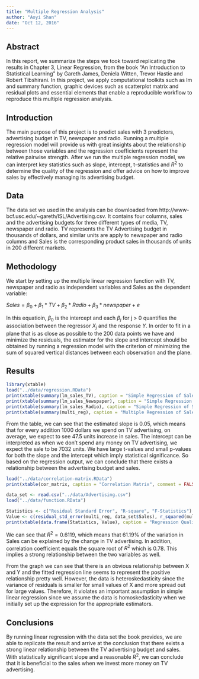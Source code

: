 ```yaml
---
title: "Multiple Regression Analysis"
author: "Aoyi Shan"
date: "Oct 12, 2016"
---
```


## Abstract

In this report, we summarize the steps we took toward replicating the results in Chapter 3, Linear Regression, from the book "An Introduction to Statistical Learning" by Gareth James, Deniela Witten, Trevor Hastie and Robert Tibshirani. In this project, we apply computational toolkits such as lm and summary function, graphic devices such as scatterplot matrix and residual plots and essential elements that enable a reproducible workflow to reproduce this multiple regression analysis. 

## Introduction

The main purpose of this project is to predict sales with 3 predictors, advertising budget in TV, newspaper and radio. Running a multiple regression model will provide us with great insights about the relationship between those variables and the regression coefficients represent the relative pairwise strength. After we run the multiple regression model, we can interpret key statistics such as slope, intercept, t-statistics and $R^2$ to determine the quality of the regression and offer advice on how to improve sales by effectively managing its advertising budget. 

## Data

The data set we used in the analysis can be downloaded from http://www-bcf.usc.edu/~gareth/ISL/Advertising.csv. It contains four columns, sales and the advertising budgets for three different types of media, TV, newspaper and radio. TV represents the TV Advertising budget in thousands of dollars, and similar units are apply to newspaper and radio columns and Sales is the corresponding product sales in thousands of units in 200 different markets. 

## Methodology

We start by setting up the multiple linear regression function with TV, newspaper and radio as independent variables and Sales as the dependent variable:

$Sales = \beta_0 + \beta_1*TV + \beta_2*Radio + \beta_3*newspaper + e$

In this equatioin, $\beta_0$ is the intercept and each $\beta_j$ for j > 0 quantifies the association between the regressor $X_j$ and the response $Y$. In order to fit in a plane that is as close as possible to the 200 data points we have and minimize the residuals, the estimator for the slope and intercept should be obtained by running a regression model with the criterion of minimizing the sum of squared vertical distances between each observation and the plane.

## Results

```r
library(xtable)
load("../data/regression.RData")
print(xtable(summary(lm_sales_TV), caption = "Simple Regression of Sales on TV"), comment = FALSE)
print(xtable(summary(lm_sales_Newspaper), caption = "Simple Regression of Sales on Newspaper"), comment = FALSE)
print(xtable(summary(lm_sales_Radio), caption = "Simple Regression of Sales on Radio"), comment = FALSE)
print(xtable(summary(multi_reg), caption = "Multiple Regression of Sales on TV, Radio and Newspaper"), comment = FALSE)
```


From the table, we can see that the estimated slope is 0.05, which means that for every addition 1000 dollars we spend on TV advertising, on average, we expect to see 47.5 units increase in sales. The intercept can be interpreted as when we don't spend any money on TV advertising, we expect the sale to be 7032 units. We have large t-values and small p-values for both the slope and the intercept which imply statistical significance. So based on the regression output, we can conclude that there exists a relationship between the advertising budget and sales. 

```r
load("../data/correlation-matrix.RData")
print(xtable(cor_matrix, caption = "Correlation Matrix", comment = FALSE))
```


```r
data_set <- read.csv("../data/Advertising.csv")
load("../data/function.RData")

Statistics <- c("Residual Standard Error", "R-square", "F-Statistics")
Value <- c(residual_std_error(multi_reg, data_set$Sales), r_squared(multi_reg, data_set$Sales), f_statistic(multi_reg, data_set$Sales, 3))
print(xtable(data.frame(Statistics, Value), caption = "Regression Quality Statistics"), comment = FALSE)
```

We can see that $R^2 = 0.6119$, which means that 61.19% of the variation in Sales can be explained by the change in TV advertising. In addition, correlation coefficient equals the square root of $R^2$ which is 0.78. This implies a strong relationship between the two variables as well. 

\includegraphics[width=300pt]{../images/residual-plot.png}

From the graph we can see that there is an obvious relationship between X and Y and the fitted regression line seems to represent the positive relationship pretty well. However, the data is heteroskedasticity since the variance of residuals is smaller for small values of X and more spread out for large values. Therefore, it violates an important assumption in simple linear regression since we assume the data is homoskedasticity when we initially set up the expression for the appropriate estimators. 

## Conclusions

By running linear regression with the data set the book provides, we are able to replicate the result and arrive at the conclusion that there exists a strong linear relationship between the TV advertising budget and sales. With statistically significant slope and a reasonable $R^2$, we can conclude that it is beneficial to the sales when we invest more money on TV advertising. 
